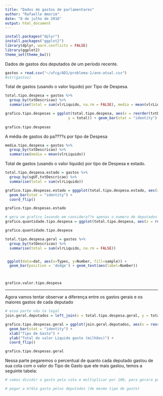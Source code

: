 ```yaml
---
title: "Dados de gastos de parlamentares"
author: "Rafaelle Amorim"
date: "8 de julho de 2016"
output: html_document
---
```


```r
install.packages("dplyr")
install.packages("ggplot2")
library(dplyr, warn.conflicts = FALSE)
library(ggplot2)
theme_set(theme_bw())
```

Dados de gastos dos deputados de um período recente.

```r
gastos = read.csv("~/ufcg/AD1/problema-1/ano-atual.csv")
#str(gastos)
```

Total de gastos (usando o valor liquido) por Tipo de Despesa.

```r

total.tipo.despesa = gastos %>% 
  group_by(txtDescricao) %>% 
  summarise(total = sum(vlrLiquido, na.rm = FALSE), media = mean(vlrLiquido, na.rm = FALSE))

grafico.tipo.despesas = ggplot(total.tipo.despesa, aes(x = reorder(txtDescricao, total), 
                             y = total)) + geom_bar(stat = "identity") + coord_flip()
         
grafico.tipo.despesas

```

A média de gastos do pa????s por tipo de Despesa

```r

media.tipo.despesa = gastos %>% 
  group_by(txtDescricao) %>% 
  summarise(media = mean(vlrLiquido))

```



Total de gastos (usando o valor liquido) por tipo de Despesa e estado.

```r
total.tipo.despesa.estado = gastos %>% 
  group_by(sgUF,txtDescricao) %>% 
  summarise(total = sum(vlrLiquido))

grafico.tipo.despesas.estado = gggplot(total.tipo.despesa.estado, aes(x = reorder(txtDescricao, total), y = total,  fill=sgUF)) +
  geom_bar(stat = "identity") + 
  coord_flip()

grafico.tipo.despesas.estado

```





```r
# gera um grafico levando em considera??o apenas o numero de deputados que gasta em cada categoria
grafico.quantidade.tipo.despesa = ggplot(total.tipo.despesa, aes(x = reorder(txtDescricao, quantidade.deputado),y = quantidade.deputado) + geom_bar(stat = "identity") + coord_flip()

grafico.quantidade.tipo.despesa

```


```r
total.tipo.despesa.geral = gastos %>% 
  group_by(txtDescricao) %>% 
  summarise(total = sum(vlrLiquido, na.rm = FALSE))


 ggplot(data=dat, aes(x=Types, y=Number, fill=sample)) + 
  geom_bar(position = 'dodge') + geom_text(aes(label=Number))



grafico.valor.tipo.despesa

```


  --------------------------------------------------------------------------------------------------------------------
Agora vamos tentar observar a diferença entre os gastos gerais e os maiores gastos de cada deputado

```r
# essa parte não ta legal
join.geral.deputados = left_join(x = total.tipo.despesa.geral, y = total.tipo.despesa)

grafico.tipo.despesas.geral = ggplot(join.geral.deputados, aes(x = reorder(txtDescricao, total.geral/1e6),y = total.geral/1e6)) +
  geom_bar(stat = "identity") +
  xlab("Tipo de Gasto") + 
  ylab("Total do valor Liquido gasto (milhões)") +
  coord_flip()

grafico.tipo.despesas.geral

```





Nessa parte pegaremos o percentual de quanto cada deputado gastou de sua cota com o valor do Tipo de Gasto que ele mais gastou, temos a seguinte tabela:


```r
# vamos dividir o gasto pela cota e multiplicar por 100, para gerara porcentagem de quanto cada deputado gasta de sua cota
````


```r
# pegar a m?dia gasta pelos deputados (de mesmo tipo de gasto)
````











































